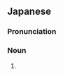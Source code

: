 ==Japanese==
{{ja-kanjitab|ぎ|やく|yomi=o}}

===Pronunciation===
{{ja-pron|acc=0|ぎやく|y=ko}}

===Noun===
{{ja-noun|ぎやく}}

# {{alternative spelling of|偽薬|lang=ja}}